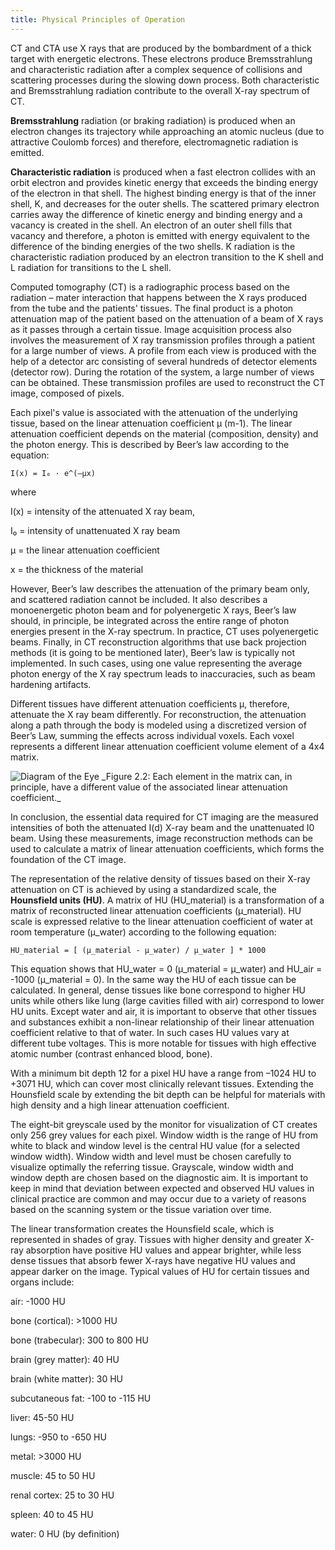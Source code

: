 ```yaml
---
title: Physical Principles of Operation
---
```


CT and CTA use X rays that are produced by the bombardment of a thick target with energetic electrons. These electrons produce Bremsstrahlung and characteristic radiation after a complex sequence of collisions and scattering processes during the slowing down process. Both characteristic and Bremsstrahlung radiation contribute to the overall X-ray spectrum of CT.

**Bremsstrahlung** radiation (or braking radiation) is produced when an electron changes its trajectory while approaching an atomic nucleus (due to attractive Coulomb forces) and therefore, electromagnetic radiation is emitted.

**Characteristic radiation** is produced when a fast electron collides with an orbit electron and provides kinetic energy that exceeds the binding energy of the electron in that shell. The highest binding energy is that of the inner shell, K, and decreases for the outer shells. The scattered primary electron carries away the difference of kinetic energy and binding energy and a vacancy is created in the shell. An electron of an outer shell fills that vacancy and therefore, a photon is emitted with energy equivalent to the difference of the binding energies of the two shells. K radiation is the characteristic radiation produced by an electron transition to the K shell and L radiation for transitions to the L shell.

Computed tomography (CT) is a radiographic process based on the radiation – mater interaction that happens between the X rays produced from the tube and the patients' tissues. The final product is a photon attenuation map of the patient based on the attenuation of a beam of X rays as it passes through a certain tissue. Image acquisition process also involves the measurement of X ray transmission profiles through a patient for a large number of views. A profile from each view is produced with the help of a detector arc consisting of several hundreds of detector elements (detector row). During the rotation of the system, a large number of views can be obtained. These transmission profiles are used to reconstruct the CT image, composed of pixels.

Each pixel's value is associated with the attenuation of the underlying tissue, based on the linear attenuation coefficient μ (m-1). The linear attenuation coefficient depends on the material (composition, density) and the photon energy. This is described by Beer’s law according to the equation:

`I(x) = I₀ · e^(–μx)`

where

I(x) = intensity of the attenuated X ray beam,

I₀ = intensity of unattenuated X ray beam

μ = the linear attenuation coefficient

x = the thickness of the material

However, Beer’s law describes the attenuation of the primary beam only, and scattered radiation cannot be included. It also describes a monoenergetic photon beam and for polyenergetic X rays, Beer’s law should, in principle, be integrated across the entire range of photon energies present in the X-ray spectrum. In practice, CT uses polyenergetic beams. Finally, in CT reconstruction algorithms that use back projection methods (it is going to be mentioned later), Beer’s law is typically not implemented. In such cases, using one value representing the average photon energy of the X ray spectrum leads to inaccuracies, such as beam hardening artifacts.

Different tissues have different attenuation coefficients μ, therefore, attenuate the X ray beam differently. For reconstruction, the attenuation along a path through the body is modeled using a discretized version of Beer’s Law, summing the effects across individual voxels. Each voxel represents a different linear attenuation coefficient volume element of a 4x4 matrix.

<img alt='Diagram of the Eye' src='/figures/2_2.png' />
_Figure 2.2: Each element in the matrix can, in principle, have a different value
of the associated linear attenuation coefficient._

In conclusion, the essential data required for CT imaging are the measured intensities of both the attenuated I(d) X-ray beam and the unattenuated I0 beam. Using these measurements, image reconstruction methods can be used to calculate a matrix of linear attenuation coefficients, which forms the foundation of the CT image.

The representation of the relative density of tissues based on their X-ray attenuation on CT is achieved by using a standardized scale, the **Hounsfield units (HU)**. A matrix of HU (HU_material) is a transformation of a matrix of reconstructed linear attenuation coefficients (μ_material). HU scale is expressed relative to the linear attenuation coefficient of water at room temperature (μ_water) according to the following equation:

`HU_material = [ (μ_material - μ_water) / μ_water ] * 1000`

This equation shows that HU_water = 0 (μ_material = μ_water) and HU_air = -1000 (μ_material = 0). In the same way the HU of each tissue can be calculated. In general, dense tissues like bone correspond to higher HU units while others like lung (large cavities filled with air) correspond to lower HU units. Except water and air, it is important to observe that other tissues and substances exhibit a non-linear relationship of their linear attenuation coefficient relative to that of water. In such cases HU values vary at different tube voltages. This is more notable for tissues with high effective atomic number (contrast enhanced blood, bone).

With a minimum bit depth 12 for a pixel HU have a range from –1024 HU to +3071 HU, which can cover most clinically relevant tissues. Extending the Hounsfield scale by extending the bit depth can be helpful for materials with high density and a high linear attenuation coefficient.

The eight-bit greyscale used by the monitor for visualization of CT creates only 256 grey values for each pixel. Window width is the range of HU from white to black and window level is the central HU value (for a selected window width). Window width and level must be chosen carefully to visualize optimally the referring tissue. Grayscale, window width and window depth are chosen based on the diagnostic aim. It is important to keep in mind that deviation between expected and observed HU values in clinical practice are common and may occur due to a variety of reasons based on the scanning system or the tissue variation over time.

The linear transformation creates the Hounsfield scale, which is represented in shades of gray. Tissues with higher density and greater X-ray absorption have positive HU values and appear brighter, while less dense tissues that absorb fewer X-rays have negative HU values and appear darker on the image. Typical values of HU for certain tissues and organs include:

air: -1000 HU

bone (cortical): >1000 HU

bone (trabecular): 300 to 800 HU

brain (grey matter): 40 HU

brain (white matter): 30 HU

subcutaneous fat: -100 to -115 HU

liver: 45-50 HU

lungs: -950 to -650 HU

metal: >3000 HU

muscle: 45 to 50 HU

renal cortex: 25 to 30 HU

spleen: 40 to 45 HU

water: 0 HU (by definition)

